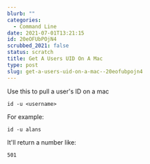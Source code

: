 ```yaml
---
blurb: ""
categories:
  - Command Line
date: 2021-07-01T13:21:15
id: 20eOFUbPOjN4
scrubbed_2021: false
status: scratch
title: Get A Users UID On A Mac
type: post
slug: get-a-users-uid-on-a-mac--20eofubpojn4
---
```


Use this to pull a user's ID on a mac

```shell
id -u <username>
```

For example:

```shell
id -u alans
```

It'll return a number like:

```shell
501
```